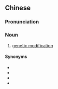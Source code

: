 {{also|基因转变}}
==Chinese==
{{zh-forms|s=基因转变|type=22}}

===Pronunciation===
{{zh-pron
|m=jīyīn zhuǎnbiàn
|c=gei1 jan1 zyun2 bin3
|cat=n
}}

===Noun===
{{zh-noun}}

# [[genetic modification]]

====Synonyms====
* {{zh-l|基因改造}}
* {{zh-l|遺傳改良}}
* {{zh-l|遺傳修飾}}
* {{zh-l|轉基因}}